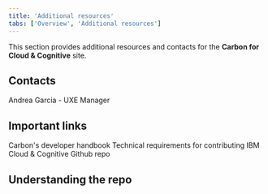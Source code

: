 ```yaml
---
title: 'Additional resources'
tabs: ['Overview', 'Additional resources']
---
```



<PageDescription>

This section provides additional resources and contacts for the <strong>Carbon for Cloud & Cognitive</strong> site. 

</PageDescription>

## Contacts

Andrea Garcia - UXE Manager

## Important links
<UnorderedList>
    <ListItem>
        <Link href="https://github.com/carbon-design-system/carbon/blob/master/docs/developer-handbook.md">Carbon's developer handbook</Link>
    </ListItem>
    <ListItem>
        <Link href="https://github.com/carbon-design-system/ibm-cloud-cognitive/blob/master/.github/CONTRIBUTING.md">Technical requirements for contributing</Link>
    </ListItem>
    <ListItem>
        <Link href="https://github.com/carbon-design-system/ibm-cloud-cognitive/">IBM Cloud & Cognitive Github repo</Link>
    </ListItem>
</UnorderedList>

## Understanding the repo

## 
